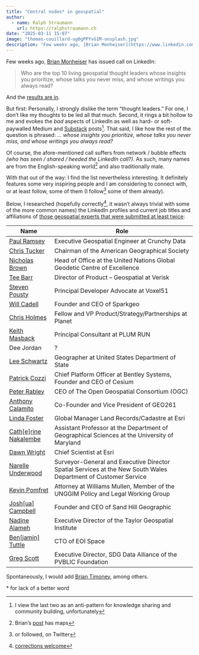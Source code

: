 ```yaml
---
title: "Central nodes* in geospatial"
author:
  - name: Ralph Straumann
    url: https://ralphstraumann.ch
date: "2025-03-11 15:07"
image: "thomas-couillard-ug0gPPYvG1M-unsplash.jpg"
description: "Few weeks ago, [Brian Monheiser](https://www.linkedin.com/in/brian-monheiser/) has issued call on LinkedIn: Who are the top 10 living geospatial thought leaders whose insights you prioritize, whose talks you never miss, and whose writings you always read?"
---
```


Few weeks ago, [Brian Monheiser](https://www.linkedin.com/in/brian-monheiser/) has issued 
call on LinkedIn: 

> Who are the top 10 living geospatial thought leaders whose insights you prioritize, 
whose talks you never miss, and whose writings you always read?

And the [results are in](https://thespatialjefe.substack.com/p/geospatials-brightest-minds-142-thought). 

But first: Personally, I strongly dislike the term "thought leaders." For one, I don't like my 
thoughts to be led all that much. Second, it rings a bit hollow to me and evokes the *bad* 
aspects of LinkedIn as well as hard- or soft-paywalled Medium and 
[Substack](https://en.wikipedia.org/wiki/Substack#Criticism) posts^[I view the last two 
as an anti-pattern for knowledge sharing and community building, unfortunately]. That said, I 
like how the rest of the question is phrased: *... whose insights you prioritize, whose talks 
you never miss, and whose writings you always read?*

Of course, the afore-mentioned call suffers from network / bubble effects *(who has seen / 
shared / heeded the LinkedIn call?)*. As such, many names are from the English-speaking 
world^[Brian's [post](https://thespatialjefe.substack.com/p/geospatials-brightest-minds-142-thought) has maps] 
and also traditionally male. 

With that out of the way: I find the list nevertheless interesting. It definitely features 
some very inspiring people and I am considering to connect with, or at least 
follow, some of them (I follow^[or followed, on Twitter] some of them already).

Below, I 
researched (hopefully correctly^[[corrections welcome](mailto:mail@spatialists.ch)], it wasn't 
always trivial with some of the more common names) the LinkedIn profiles and current job titles 
and affiliations of 
[those geospatial experts that were submitted at least twice](https://thespatialjefe.substack.com/p/geospatials-brightest-minds-142-thought):

| Name         | Role                                      |
|--------------|-------------------------------------------|
| [Paul Ramsey](https://www.linkedin.com/in/paul-ramsey-717134/)          | Executive Geospatial Engineer at Crunchy Data |
| [Chris Tucker](https://www.linkedin.com/in/christopher-t-5595689/)      | Chairman of the American Geographical Society |
| [Nicholas Brown](https://www.linkedin.com/in/nicholas-brown-089222106/) | Head of Office at the United Nations Global Geodetic Centre of Excellence | 
| [Tee Barr](https://www.linkedin.com/in/teebarr/)                        | Director of Product – Geospatial at Verisk  |
| [Steven Pousty](https://www.linkedin.com/in/thesteve0/)                 | Principal Developer Advocate at Voxel51 |
| [Will Cadell](https://www.linkedin.com/in/willcadell/)                  | Founder and CEO of Sparkgeo |
| [Chris Holmes](https://www.linkedin.com/in/opencholmes/)                | Fellow and VP Product/Strategy/Partnerships at Planet |
| [Keith Masback](https://www.linkedin.com/in/keithmasback/)              | Principal Consultant at PLUM RUN |
| Dee Jordan                                                              | ? | 
| [Lee Schwartz](https://www.linkedin.com/in/lee-schwartz-8391b257/)      | Geographer at United States Department of State |
| [Patrick Cozzi](https://www.linkedin.com/in/patrickcozzi/)              | Chief Platform Officer at Bentley Systems, Founder and CEO of Cesium |
| [Peter Rabley](https://www.linkedin.com/in/peterrabley/)                | CEO of The Open Geospatial Consortium (OGC) |
| [Anthony Calamito](https://www.linkedin.com/in/anthony-calamito/)       | Co-Founder and Vice President of GEO261 |
| [Linda Foster](https://www.linkedin.com/in/lmfoster/)                   | Global Manager Land Records/Cadastre at Esri |
| [Cath[e]rine Nakalembe](https://www.linkedin.com/in/catherinenakalembe/)| Assistant Professor at the Department of Geographical Sciences at the University of Maryland |
| [Dawn Wright](https://www.linkedin.com/in/deepseadawn/)                 | Chief Scientist at Esri |
| [Narelle Underwood](https://www.linkedin.com/in/narelleunderwood/)      | Surveyor-General and Executive Director Spatial Services at the New South Wales Department of Customer Service |
| [Kevin Pomfret](https://www.linkedin.com/in/kevinpomfret/)              | Attorney at Williams Mullen, Member of the UNGGIM Policy and Legal Working Group |
| [Josh[ua] Campbell](https://www.linkedin.com/in/joshuascampbell/)       | Founder and CEO of Sand Hill Geographic |
| [Nadine Alameh](https://www.linkedin.com/in/nadinealameh/)              | Executive Director of the Taylor Geospatial Institute |
| [Ben[jamin] Tuttle](https://www.linkedin.com/in/benjamintuttle/)        | CTO of EOI Space | 
| [Greg Scott](https://www.linkedin.com/in/greg-scott-4605541a/)          | Executive Director, SDG Data Alliance of the PVBLIC Foundation | 

Spontaneously, I would add [Brian Timoney](https://www.linkedin.com/in/brian-timoney-a760534), among others.

\* for lack of a better word
